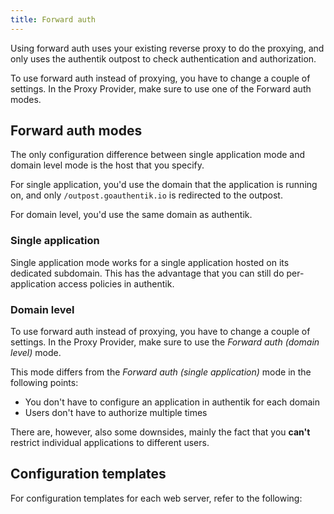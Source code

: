 ```yaml
---
title: Forward auth
---
```


Using forward auth uses your existing reverse proxy to do the proxying, and only uses the authentik outpost to check authentication and authorization.

To use forward auth instead of proxying, you have to change a couple of settings.
In the Proxy Provider, make sure to use one of the Forward auth modes.

## Forward auth modes

The only configuration difference between single application mode and domain level mode is the host that you specify.

For single application, you'd use the domain that the application is running on, and only `/outpost.goauthentik.io` is redirected to the outpost.

For domain level, you'd use the same domain as authentik.

### Single application

Single application mode works for a single application hosted on its dedicated subdomain. This has the advantage that you can still do per-application access policies in authentik.

### Domain level

To use forward auth instead of proxying, you have to change a couple of settings.
In the Proxy Provider, make sure to use the _Forward auth (domain level)_ mode.

This mode differs from the _Forward auth (single application)_ mode in the following points:

- You don't have to configure an application in authentik for each domain
- Users don't have to authorize multiple times

There are, however, also some downsides, mainly the fact that you **can't** restrict individual applications to different users.

## Configuration templates

For configuration templates for each web server, refer to the following:


<DocCardList />
